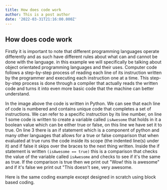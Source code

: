 ```yaml
---
title: How does code work
author: This is a post author
date: '2022-03-31T21:16:00.000Z'
---
```


## How does code work

Firstly it is important to note that different programming languages operate differently and as such have different rules about what can and cannot be done with the language. in this example we will specifically be talking about object orientated programming languages and their uses. Computer code follows a step-by-step process of reading each line of its instruction written by the programmer and executing each instruction one at a time. This step-by-step process is done through a compiler that actually reads the written code and turns it into even more basic code that the machine can better understand.

In the image above the code is written in Python. We can see that each line of code is numbered and contains unique code that completes a set of instructions. We can refer to a specific instruction by its line number, on line 1 some code is written to create a variable called `isAwesome` that holds in it a boolean value which can be either true or false, on this line we have set it to true. On line 3 there is an if statement which is a component of python and many other languages that allows for a true or false comparison that when evaluated at true runs the code inside its scope (the indented line(s) under it) and if false it skips over the braces to the next thing written. Inside the if statement is written `(isAwesome == true)` this is a comparison that checks the value of the variable called `isAwesome` and checks to see if it's the same as true. If the comparison is true then we print out "Wow! this is awesome" and if it's false we print out "This doesn't see, very awesome. &#x20;

Here is the same coding example except designed in scratch using block based coding.
